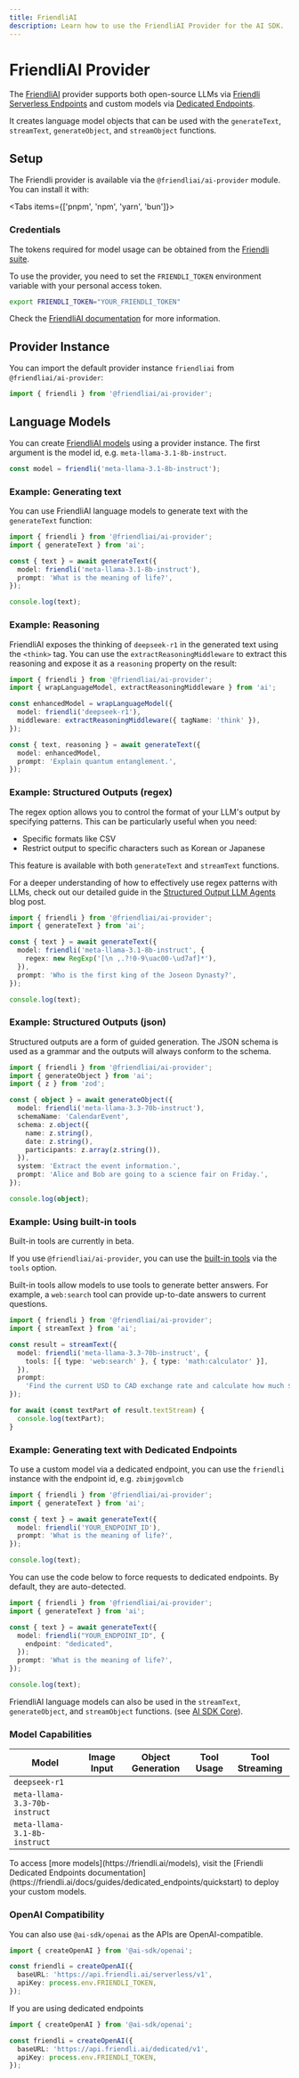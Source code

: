 ```yaml
---
title: FriendliAI
description: Learn how to use the FriendliAI Provider for the AI SDK.
---
```


# FriendliAI Provider

The [FriendliAI](https://friendli.ai/) provider supports both open-source LLMs via [Friendli Serverless Endpoints](https://friendli.ai/products/serverless-endpoints) and custom models via [Dedicated Endpoints](https://friendli.ai/products/dedicated-endpoints).

It creates language model objects that can be used with the `generateText`, `streamText`, `generateObject`, and `streamObject` functions.

## Setup

The Friendli provider is available via the `@friendliai/ai-provider` module.
You can install it with:

<Tabs items={['pnpm', 'npm', 'yarn', 'bun']}>
  <Tab>
    <Snippet text="pnpm add @friendliai/ai-provider" dark />
  </Tab>
  <Tab>
    <Snippet text="npm install @friendliai/ai-provider" dark />
  </Tab>
  <Tab>
    <Snippet text="yarn add @friendliai/ai-provider" dark />
  </Tab>

  <Tab>
    <Snippet text="bun add @friendliai/ai-provider" dark />
  </Tab>
</Tabs>

### Credentials

The tokens required for model usage can be obtained from the [Friendli suite](https://suite.friendli.ai/).

To use the provider, you need to set the `FRIENDLI_TOKEN` environment variable with your personal access token.

```bash
export FRIENDLI_TOKEN="YOUR_FRIENDLI_TOKEN"
```

Check the [FriendliAI documentation](https://friendli.ai/docs/guides/personal_access_tokens) for more information.

## Provider Instance

You can import the default provider instance `friendliai` from `@friendliai/ai-provider`:

```ts
import { friendli } from '@friendliai/ai-provider';
```

## Language Models

You can create [FriendliAI models](https://friendli.ai/docs/guides/serverless_endpoints/text_generation#model-supports) using a provider instance.
The first argument is the model id, e.g. `meta-llama-3.1-8b-instruct`.

```ts
const model = friendli('meta-llama-3.1-8b-instruct');
```

### Example: Generating text

You can use FriendliAI language models to generate text with the `generateText` function:

```ts
import { friendli } from '@friendliai/ai-provider';
import { generateText } from 'ai';

const { text } = await generateText({
  model: friendli('meta-llama-3.1-8b-instruct'),
  prompt: 'What is the meaning of life?',
});

console.log(text);
```

### Example: Reasoning

FriendliAI exposes the thinking of `deepseek-r1` in the generated text using the `<think>` tag.
You can use the `extractReasoningMiddleware` to extract this reasoning and expose it as a `reasoning` property on the result:

```ts
import { friendli } from '@friendliai/ai-provider';
import { wrapLanguageModel, extractReasoningMiddleware } from 'ai';

const enhancedModel = wrapLanguageModel({
  model: friendli('deepseek-r1'),
  middleware: extractReasoningMiddleware({ tagName: 'think' }),
});

const { text, reasoning } = await generateText({
  model: enhancedModel,
  prompt: 'Explain quantum entanglement.',
});
```

### Example: Structured Outputs (regex)

The regex option allows you to control the format of your LLM's output by specifying patterns. This can be particularly useful when you need:

- Specific formats like CSV
- Restrict output to specific characters such as Korean or Japanese

This feature is available with both `generateText` and `streamText` functions.

For a deeper understanding of how to effectively use regex patterns with LLMs, check out our detailed guide in the [Structured Output LLM Agents](https://friendli.ai/blog/structured-output-llm-agents) blog post.

```ts highlight="6"
import { friendli } from '@friendliai/ai-provider';
import { generateText } from 'ai';

const { text } = await generateText({
  model: friendli('meta-llama-3.1-8b-instruct', {
    regex: new RegExp('[\n ,.?!0-9\uac00-\ud7af]*'),
  }),
  prompt: 'Who is the first king of the Joseon Dynasty?',
});

console.log(text);
```

### Example: Structured Outputs (json)

Structured outputs are a form of guided generation. The JSON schema is used as a grammar and the outputs will always conform to the schema.

```ts
import { friendli } from '@friendliai/ai-provider';
import { generateObject } from 'ai';
import { z } from 'zod';

const { object } = await generateObject({
  model: friendli('meta-llama-3.3-70b-instruct'),
  schemaName: 'CalendarEvent',
  schema: z.object({
    name: z.string(),
    date: z.string(),
    participants: z.array(z.string()),
  }),
  system: 'Extract the event information.',
  prompt: 'Alice and Bob are going to a science fair on Friday.',
});

console.log(object);
```

### Example: Using built-in tools

<Note type="warning">Built-in tools are currently in beta.</Note>

If you use `@friendliai/ai-provider`, you can use the [built-in tools](https://friendli.ai/docs/guides/serverless_endpoints/tools/built_in_tools) via the `tools` option.

Built-in tools allow models to use tools to generate better answers. For example, a `web:search` tool can provide up-to-date answers to current questions.

```ts highlight="1,5,6,7"
import { friendli } from '@friendliai/ai-provider';
import { streamText } from 'ai';

const result = streamText({
  model: friendli('meta-llama-3.3-70b-instruct', {
    tools: [{ type: 'web:search' }, { type: 'math:calculator' }],
  }),
  prompt:
    'Find the current USD to CAD exchange rate and calculate how much $5,000 USD would be in Canadian dollars.',
});

for await (const textPart of result.textStream) {
  console.log(textPart);
}
```

### Example: Generating text with Dedicated Endpoints

To use a custom model via a dedicated endpoint, you can use the `friendli` instance with the endpoint id, e.g. `zbimjgovmlcb`

```ts
import { friendli } from '@friendliai/ai-provider';
import { generateText } from 'ai';

const { text } = await generateText({
  model: friendli('YOUR_ENDPOINT_ID'),
  prompt: 'What is the meaning of life?',
});

console.log(text);
```

You can use the code below to force requests to dedicated endpoints. By default, they are auto-detected.

```ts highlight="5,6,7"
import { friendli } from '@friendliai/ai-provider';
import { generateText } from 'ai';

const { text } = await generateText({
  model: friendli("YOUR_ENDPOINT_ID", {
    endpoint: "dedicated",
  });
  prompt: 'What is the meaning of life?',
});

console.log(text);
```

FriendliAI language models can also be used in the `streamText`, `generateObject`, and `streamObject` functions.
(see [AI SDK Core](/docs/ai-sdk-core)).

### Model Capabilities

| Model                         | Image Input         | Object Generation   | Tool Usage          | Tool Streaming      |
| ----------------------------- | ------------------- | ------------------- | ------------------- | ------------------- |
| `deepseek-r1`                 | <Cross size={18} /> | <Check size={18} /> | <Cross size={18} /> | <Cross size={18} /> |
| `meta-llama-3.3-70b-instruct` | <Cross size={18} /> | <Check size={18} /> | <Check size={18} /> | <Check size={18} /> |
| `meta-llama-3.1-8b-instruct`  | <Cross size={18} /> | <Check size={18} /> | <Check size={18} /> | <Check size={18} /> |

<Note>
  To access [more models](https://friendli.ai/models), visit the [Friendli
  Dedicated Endpoints
  documentation](https://friendli.ai/docs/guides/dedicated_endpoints/quickstart)
  to deploy your custom models.
</Note>

### OpenAI Compatibility

You can also use `@ai-sdk/openai` as the APIs are OpenAI-compatible.

```ts
import { createOpenAI } from '@ai-sdk/openai';

const friendli = createOpenAI({
  baseURL: 'https://api.friendli.ai/serverless/v1',
  apiKey: process.env.FRIENDLI_TOKEN,
});
```

If you are using dedicated endpoints

```ts
import { createOpenAI } from '@ai-sdk/openai';

const friendli = createOpenAI({
  baseURL: 'https://api.friendli.ai/dedicated/v1',
  apiKey: process.env.FRIENDLI_TOKEN,
});
```

